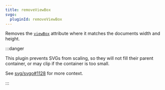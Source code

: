 ```yaml
---
title: removeViewBox
svgo:
  pluginId: removeViewBox
---
```


Removes the [`viewBox`](https://developer.mozilla.org/en-US/docs/Web/SVG/Attribute/viewBox) attribute where it matches the documents width and height.

:::danger

This plugin prevents SVGs from scaling, so they will not fill their parent container, or may clip if the container is too small.

See [svg/svgo#1128](https://github.com/svg/svgo/issues/1128) for more context.

:::
